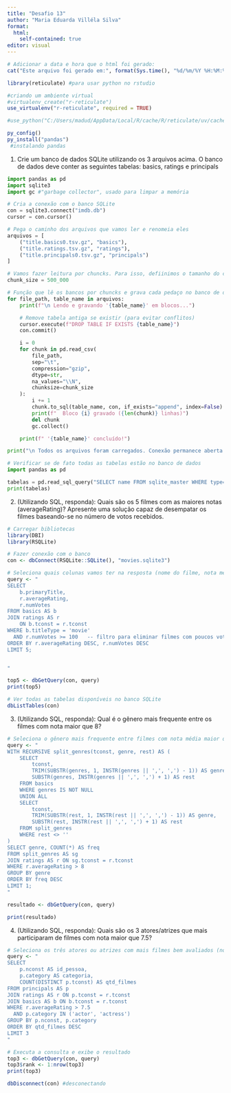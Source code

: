 ---
title: "Desafio 13"
author: "Maria Eduarda Villéla Silva"
format:
  html:
    self-contained: true
editor: visual
---

```{r, echo=FALSE}
# Adicionar a data e hora que o html foi gerado:
cat("Este arquivo foi gerado em:", format(Sys.time(), "%d/%m/%Y %H:%M:%S"))
```


```{r}
library(reticulate) #para usar python no rstudio

#criando um ambiente virtual
#virtualenv_create("r-reticulate")
use_virtualenv("r-reticulate", required = TRUE)

#use_python("C:/Users/madud/AppData/Local/R/cache/R/reticulate/uv/cache/archive-v0/3ug1lw3PhFztLXk4AkU1r/Scripts/python.exe", required = TRUE)

py_config()
py_install("pandas")
 #instalando pandas
```

1. Crie um banco de dados SQLite utilizando os 3 arquivos acima. O banco de dados deve conter as seguintes tabelas: basics, ratings e principals
```{python}
import pandas as pd
import sqlite3
import gc #"garbage collector", usado para limpar a memória

# Cria a conexão com o banco SQLite
con = sqlite3.connect("imdb.db")
cursor = con.cursor()

# Pega o caminho dos arquivos que vamos ler e renomeia eles
arquivos = [
    ("title.basics0.tsv.gz", "basics"),
    ("title.ratings.tsv.gz", "ratings"),
    ("title.principals0.tsv.gz", "principals")
]

# Vamos fazer leitura por chuncks. Para isso, defiinimos o tamanho do chunk
chunk_size = 500_000

# Função que lê os bancos por chuncks e grava cada pedaço no banco de dados do SQL
for file_path, table_name in arquivos:
    print(f"\n Lendo e gravando '{table_name}' em blocos...")

    # Remove tabela antiga se existir (para evitar conflitos)
    cursor.execute(f"DROP TABLE IF EXISTS {table_name}")
    con.commit()

    i = 0
    for chunk in pd.read_csv(
        file_path,
        sep="\t",
        compression="gzip",
        dtype=str,
        na_values="\\N",
        chunksize=chunk_size
    ):
        i += 1
        chunk.to_sql(table_name, con, if_exists="append", index=False)
        print(f"  Bloco {i} gravado ({len(chunk)} linhas)")
        del chunk
        gc.collect()

    print(f" '{table_name}' concluído!")

print("\n Todos os arquivos foram carregados. Conexão permanece aberta para consultas SQL.")

```

```{python}
# Verificar se de fato todas as tabelas estão no banco de dados
import pandas as pd

tabelas = pd.read_sql_query("SELECT name FROM sqlite_master WHERE type='table';", con)
print(tabelas)
```

2. (Utilizando SQL, responda): Quais são os 5 filmes com as maiores notas (averageRating)? Apresente uma solução capaz de desempatar os filmes baseando-se no número de votos recebidos. 
```{r}
# Carregar bibliotecas
library(DBI)
library(RSQLite)

# Fazer conexão com o banco
con <- dbConnect(RSQLite::SQLite(), "movies.sqlite3")

# Seleciona quais colunas vamos ter na resposta (nome do filme, nota média e número de votos). Pega da tabela "basics" (b) e junta com rantings (r). Ordena por ordem decrescente a nota média e o número de votos. Por fim, seleciona os 5 primeiros.
query <- "
SELECT 
    b.primaryTitle,
    r.averageRating,
    r.numVotes
FROM basics AS b
JOIN ratings AS r
    ON b.tconst = r.tconst
WHERE b.titleType = 'movie'
  AND r.numVotes >= 100   -- filtro para eliminar filmes com poucos votos
ORDER BY r.averageRating DESC, r.numVotes DESC
LIMIT 5;


"

top5 <- dbGetQuery(con, query)
print(top5)

# Ver todas as tabelas disponíveis no banco SQLite
dbListTables(con)

```

3. (Utilizando SQL, responda): Qual é o gênero mais frequente entre os filmes com nota maior que 8?
```{r}
# Seleciona o gênero mais frequente entre filmes com nota média maior que 8, separa os generos (aparecem mais de um genero por filme), juntando com a tabela "ratings", agrupando por gênero, contando a frequência e retornando apenas o mais frequente.
query <- "
WITH RECURSIVE split_genres(tconst, genre, rest) AS (
    SELECT 
        tconst,
        TRIM(SUBSTR(genres, 1, INSTR(genres || ',', ',') - 1)) AS genre,
        SUBSTR(genres, INSTR(genres || ',', ',') + 1) AS rest
    FROM basics
    WHERE genres IS NOT NULL
    UNION ALL
    SELECT
        tconst,
        TRIM(SUBSTR(rest, 1, INSTR(rest || ',', ',') - 1)) AS genre,
        SUBSTR(rest, INSTR(rest || ',', ',') + 1) AS rest
    FROM split_genres
    WHERE rest <> ''
)
SELECT genre, COUNT(*) AS freq
FROM split_genres AS sg
JOIN ratings AS r ON sg.tconst = r.tconst
WHERE r.averageRating > 8
GROUP BY genre
ORDER BY freq DESC
LIMIT 1;
"

resultado <- dbGetQuery(con, query)

print(resultado)
```

4. (Utilizando SQL, responda): Quais são os 3 atores/atrizes que mais participaram de filmes com nota maior que 7.5?
```{r}
# Seleciona os três atores ou atrizes com mais filmes bem avaliados (nota maior que 7.5), juntando as tabelas "principals", "ratings" e "basics", agrupando por ator/atriz e categoria, contando a quantidade de filmes distintos e ordenando em ordem decrescente.
query <- "
SELECT 
    p.nconst AS id_pessoa,
    p.category AS categoria,
    COUNT(DISTINCT p.tconst) AS qtd_filmes
FROM principals AS p
JOIN ratings AS r ON p.tconst = r.tconst
JOIN basics AS b ON b.tconst = r.tconst
WHERE r.averageRating > 7.5
  AND p.category IN ('actor', 'actress')
GROUP BY p.nconst, p.category
ORDER BY qtd_filmes DESC
LIMIT 3
"

# Executa a consulta e exibe o resultado
top3 <- dbGetQuery(con, query)
top3$rank <- 1:nrow(top3)  
print(top3)

```

```{r}
dbDisconnect(con) #desconectando
```







